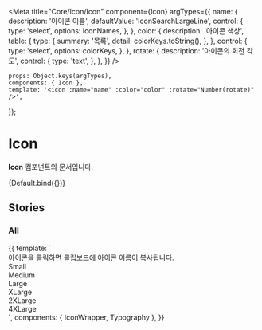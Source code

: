 
<Meta
	title="Core/Icon/Icon"
	component={Icon}
	argTypes={{
		name: {
			description: '아이콘 이름',
			defaultValue: 'IconSearchLargeLine',
			control: {
				type: 'select',
				options: IconNames,
			},
		},
		color: {
			description: '아이콘 색상',
			table: {
				type: {
					summary: '목록',
					detail: colorKeys.toString(),
				},
			},
			control: {
				type: 'select',
				options: colorKeys,
			},
		},
		rotate: {
			description: '아이콘의 회전 각도',
			control: {
				type: 'text',
			},
		},
	}}
/>

	props: Object.keys(argTypes),
	components: { Icon },
	template: '<icon :name="name" :color="color" :rotate="Number(rotate)" />',
});

# Icon

**Icon** 컴포넌트의 문서입니다.

<Story name="Default" height="100px">
	{Default.bind({})}
</Story>

<ArgsTable story="Default" />

## Stories

### All

<Canvas>
    <Story name="All" height="100px">
        {{
            template: `
                <div>
                    <Typography type="body1" color="gray500">아이콘을 클릭하면 클립보드에 아이콘 이름이 복사됩니다.</Typography>
                    <!--small-->
                    <div>
                        <Typography type="body1" style="margin-bottom: 10px">Small</Typography>
                        <div style="display: flex; flex-wrap: wrap;">
                            <IconWrapper component="Icon" name="IconProfileSmallLine"/>
                            <IconWrapper component="Icon" name="IconProfileSmallFill"/>
                            <IconWrapper component="Icon" name="IconArrowSmallLine"/>
                            <IconWrapper component="Icon" name="IconTextArrowSmallLine"/>
                            <IconWrapper component="Icon" name="IconPlusSmallLine"/>
                            <IconWrapper component="Icon" name="IconCloseSmallLine"/>
                            <IconWrapper component="Icon" name="IconSearchSmallLine"/>
                        </div>
                        <div style="display: flex; flex-wrap: wrap;">
                            <IconWrapper component="Icon" name="IconCheckSmallLine"/>
                            <IconWrapper component="Icon" name="IconCheckRoundSmallLine"/>
                            <IconWrapper component="Icon" name="IconCheckRoundSmallFill"/>
                            <IconWrapper component="Icon" name="IconQuestionMarkSmallLine"/>
                            <IconWrapper component="Icon" name="IconQuestionMarkSmallFill"/>
                            <IconWrapper component="Icon" name="IconExclamationSmallLine"/>
                            <IconWrapper component="Icon" name="IconExclamationSmallFill"/>
                            <IconWrapper component="Icon" name="IconSettingSmallFill"/>
                        </div>
                        <div style="display: flex; flex-wrap: wrap;">
                            <IconWrapper component="Icon" name="IconMegaphoneSmallLine"/>
                            <IconWrapper component="Icon" name="IconStarSmallLine"/>
                            <IconWrapper component="Icon" name="IconStarSmallFill"/>
                            <IconWrapper component="Icon" name="IconFileSmallLine"/>
                            <IconWrapper component="Icon" name="IconLinkSmallLine"/>
                            <IconWrapper component="Icon" name="IconLikeSmallLine"/>
                            <IconWrapper component="Icon" name="IconLikeSmallFill"/>
                        </div>
                      <div style="display: flex; flex-wrap: wrap;">
                            <!-- 제외 -->
                            <IconWrapper component="Icon" name="IconThreeDotSmallFill" />
                            <IconWrapper component="Icon" name="IconTextArrowSmallFill" />
                            <IconWrapper component="Icon" name="IconOfficialSmallFill" />
                            <IconWrapper component="Icon" name="IconCheckSmallFill" />
                        </div>
                    </div>
                    <!--medium-->
                    <div>
                        <Typography type="body1" style="margin-bottom: 10px">Medium</Typography>
                        <div style="display: flex; flex-wrap: wrap;">
                            <IconWrapper component="Icon" name=IconCheckMediumFill />
                            <IconWrapper component="Icon" name=IconLikeMediumLine />
                            <IconWrapper component="Icon" name=IconLikeMediumFill />
                            <IconWrapper component="Icon" name=IconCommentMediumLine />
                            <IconWrapper component="Icon" name=IconCheckMediumLine />
                            <IconWrapper component="Icon" name=IconPlusMediumLine color="black" />
                            <IconWrapper component="Icon" name=IconArrowMediumLine />
                            <IconWrapper component="Icon" name=IconTextArrowMediumLine />
                            <IconWrapper component="Icon" name=IconFileMediumLineLight />
                            <IconWrapper component="Icon" name=IconTrashMediumLineLight />
                            <IconWrapper component="Icon" name=IconDownloadMediumLineLight />
                            <IconWrapper component="Icon" name=IconThreeDotMediumFill />
                            <IconWrapper component="Icon" name=IconHourglassMediumLine />
                            <IconWrapper component="Icon" name=IconCloseMediumFill />
                            <IconWrapper component="Icon" name=IconInfoMediumFill />
                            <IconWrapper component="Icon" name=IconInfoMediumLine />
                            <IconWrapper component="Icon" name=IconExclamationMediumLine />
                            <IconWrapper component="Icon" name=IconQuestionMarkMediumLine />
                            <IconWrapper component="Icon" name=IconCloseMediumLine />
                            <IconWrapper component="Icon" name=IconCheckRoundMediumLine />
                            <IconWrapper component="Icon" name=IconFilterMediumLine />
                            <IconWrapper component="Icon" name=IconLocationMediumFill />
                            <IconWrapper component="Icon" name=IconMentoringMediumLine />
                            <IconWrapper component="Icon" name=IconResumeMediumLine />
                            <IconWrapper component="Icon" name=IconJobWikiMediumLine />
                            <IconWrapper component="Icon" name=IconAnalyticsMediumLine />
                            <IconWrapper component="Icon" name=IconInterviewMediumLine />
                            <IconWrapper component="Icon" name=IconEssayMediumLine />
                            <IconWrapper component="Icon" name=IconVodMediumLine />
                            <IconWrapper component="Icon" name=IconEduMediumLine />
                            <IconWrapper component="Icon" name=IconCouponMediumLine />
                            <IconWrapper component="Icon" name=IconQuestionMediumLine />
                            <IconWrapper component="Icon" name=IconRevertMediumLine />
                            <IconWrapper component="Icon" name=IconDownloadMediumLine />
                            <IconWrapper component="Icon" name=IconExportMediumLine />
                            <IconWrapper component="Icon" name=IconClockMediumFill />
                            <IconWrapper component="Icon" name=IconClockMediumLine />
                            <IconWrapper component="Icon" name=IconSupportMediumLine />
                            <IconWrapper component="Icon" name=IconStarMediumFill color="gray400" />
                            <IconWrapper component="Icon" name=IconMegaphoneMediumLine />
                            <IconWrapper component="Icon" name=IconMinusMediumLine />
                            <IconWrapper component="Icon" name=IconDiscountMediumLine />
                            <IconWrapper component="Icon" name="IconLinkMediumLine" />
                            <IconWrapper component="Icon" name="IconBrowseMediumLine" />
                            <IconWrapper component="Icon" name="IconVideoMediumFill" />
                            <IconWrapper component="Icon" name="IconPriceMediumLine" />
                            <IconWrapper component="Icon" name="IconProfileMediumLine" />
                            <IconWrapper component="Icon" name="IconBookmarkMediumFill" />
                            <IconWrapper component="Icon" name="IconBookmarkMediumLine" />
                        </div>
                    </div>
                    <!--large-->
                    <div>
                        <Typography type="body1" style="margin-bottom: 10px">Large</Typography>
                        <div style="display: flex; flex-wrap: wrap;">
                            <IconWrapper component="Icon" name=IconLongArrowLargeLine />
                            <IconWrapper component="Icon" name=IconProfileLargeFill />
                            <IconWrapper component="Icon" name=IconSelectedLargeLine />
                            <IconWrapper component="Icon" name=IconReplyLargeLine color="black" />
                            <IconWrapper component="Icon" name=IconSendLargeFill />
                            <IconWrapper component="Icon" name=IconPlusLargeLine color="black" />
                            <IconWrapper component="Icon" name=IconProfileLargeLine />
                            <IconWrapper component="Icon" name=IconAlarmLargeLine />
                            <IconWrapper component="Icon" name=IconSearchLargeLine />
                            <IconWrapper component="Icon" name=IconBackwardLargeLine />
                            <IconWrapper component="Icon" name=IconArrowLargeLine />
                            <IconWrapper component="Icon" name=IconTextArrowLargeLine />
                            <IconWrapper component="Icon" name=IconCloseLargeLine />
                            <IconWrapper component="Icon" name=IconExclamationLargeLine />
                            <IconWrapper component="Icon" name=IconFilterLargeLine />
                            <IconWrapper component="Icon" name=IconCheckLargeFill />
                            <IconWrapper component="Icon" name=IconSecurityLargeFill />
                            <IconWrapper component="Icon" name=IconDownloadLargeLine color="black" />
                            <IconWrapper component="Icon" name=IconCheckLargeLine />
                            <IconWrapper component="Icon" name=IconKeylineLargeLine />
                            <IconWrapper component="Icon" name=IconMentoringLargeLine />
                            <IconWrapper component="Icon" name=IconVodLargeLine />
                            <IconWrapper component="Icon" name=IconAnswerLargeLine />
                            <IconWrapper component="Icon" name=IconEduLargeLine />
                            <IconWrapper component="Icon" name=IconAnalyticsLargeLine />
                            <IconWrapper component="Icon" name=IconInterviewLargeLine />
                            <IconWrapper component="Icon" name=IconEssayLargeLine />
                            <IconWrapper component="Icon" name=IconResumeLargeLine />
                            <IconWrapper component="Icon" name=IconQuestionLargeLine />
                            <IconWrapper component="Icon" name=IconVideoLargeFill />
                            <IconWrapper component="Icon" name=IconStarLargeFill />
                            <IconWrapper component="Icon" name=IconHamburgerLargeLine />
                            <IconWrapper component="Icon" name=IconWarningLargeFill />
                            <IconWrapper component="Icon" name=IconBookmarkLargeLine />
                            <IconWrapper component="Icon" name=IconBookmarkLargeFill />
                            <IconWrapper component="Icon" name=IconLockLargeFill />
                        </div>
                    </div>
                    <!--x-large-->
                    <div>
                        <Typography type="body1" style="margin-bottom: 10px">XLarge</Typography>
                        <div style="display: flex; flex-wrap: wrap;">
                            <IconWrapper component="Icon" name=IconProfileXLargeFill />
                            <IconWrapper component="Icon" name=IconArrowXLargeLine />
                            <IconWrapper component="Icon" name=IconCloseXLargeLine />
                            <IconWrapper component="Icon" name=IconQuestionXLargeLine />
                            <IconWrapper component="Icon" name=IconAdoptXLargeLine />
                            <IconWrapper component="Icon" name=IconCreditPlusXLargeLine color="black" />
                            <IconWrapper component="Icon" name=IconCreditMinusXLargeLine />
                            <IconWrapper component="Icon" name=IconLikeXLargeLine />
                            <IconWrapper component="Icon" name=IconCelebrateXLargeLine />
                            <IconWrapper component="Icon" name=IconAnswerXLargeLine />
                            <IconWrapper component="Icon" name=IconMegaphoneXLargeLine />
                            <IconWrapper component="Icon" name=IconCheckXLargeFill />
                            <IconWrapper component="Icon" name=IconUnCheckedXLargeFill />
                            <IconWrapper component="Icon" name=IconStarXLargeFill />
                            <IconWrapper component="Icon" name=IconProfileXLargeLine />
                            <IconWrapper component="Icon" name=IconSettingXLargeLine />
                            <IconWrapper component="Icon" name=IconSupportXLargeLine />
                            <IconWrapper component="Icon" name=IconBookmarkXLargeFill />
                            <IconWrapper component="Icon" name=IconPhotoXLargeLine />
                        </div>
                    </div>
                    <!--2x-large-->
                    <div>
                        <Typography type="body1" style="margin-bottom: 10px">2XLarge</Typography>
                        <div style="display: flex; flex-wrap: wrap;">
                            <IconWrapper component="Icon" name=IconProfile2XLargeFill />
                            <IconWrapper component="Icon" name=IconWriting2XLargeLine />
                            <IconWrapper component="Icon" name=IconCalendarError2XLargeFill />
                        </div>
                    </div>
                    <!--4x-large-->
                    <div>
                        <Typography type="body1" style="margin-bottom: 10px">4XLarge</Typography>
                        <div style="display: flex; flex-wrap: wrap;">
                            <IconWrapper component="Icon" name=IconStar4XLargeFill color="gray400" />
                        </div>
                    </div>
                </div>
            `,
             components: { IconWrapper, Typography },
        }}
    </Story>
</Canvas>
